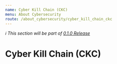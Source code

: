 ```yaml
---
name: Cyber Kill Chain (CKC)
menu: About Cybersecurity
route: /about_cybersecurity/cyber_kill_chain_ckc
---
```


_ℹ️ This section will be part of [0.1.0 Release](https://github.com/guidesmiths/cybersecurity-handbook/issues/41)_

# Cyber Kill Chain (CKC)
